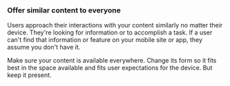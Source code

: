 ### Offer similar content to everyone

Users approach their interactions with your content similarly no matter their device.
They're looking for information or to accomplish a task.
If a user can't find that information or feature on your mobile site or app,
they assume you don't have it.

Make sure your content is available everywhere.
Change its form so it fits best in the space available
and fits user expectations for the device.
But keep it present.
